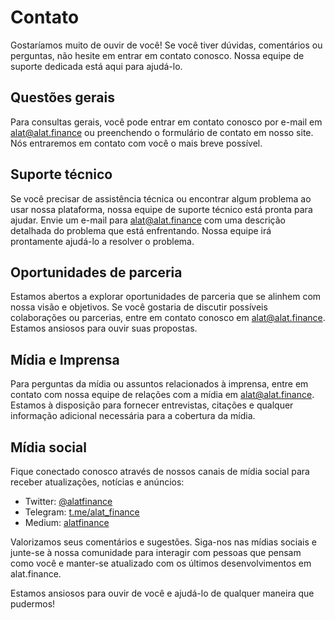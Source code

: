 # Contato

Gostaríamos muito de ouvir de você! Se você tiver dúvidas, comentários ou perguntas, não hesite em entrar em contato conosco. Nossa equipe de suporte dedicada está aqui para ajudá-lo.

## Questões gerais

Para consultas gerais, você pode entrar em contato conosco por e-mail em [alat@alat.finance](mailto:alat@alat.finance) ou preenchendo o formulário de contato em nosso site. Nós entraremos em contato com você o mais breve possível.

## Suporte técnico

Se você precisar de assistência técnica ou encontrar algum problema ao usar nossa plataforma, nossa equipe de suporte técnico está pronta para ajudar. Envie um e-mail para [alat@alat.finance](mailto:alat@alat.finance) com uma descrição detalhada do problema que está enfrentando. Nossa equipe irá prontamente ajudá-lo a resolver o problema.

## Oportunidades de parceria

Estamos abertos a explorar oportunidades de parceria que se alinhem com nossa visão e objetivos. Se você gostaria de discutir possíveis colaborações ou parcerias, entre em contato conosco em [alat@alat.finance](mailto:alat@alat.finance). Estamos ansiosos para ouvir suas propostas.

## Mídia e Imprensa

Para perguntas da mídia ou assuntos relacionados à imprensa, entre em contato com nossa equipe de relações com a mídia em [alat@alat.finance](mailto:alat@alat.finance). Estamos à disposição para fornecer entrevistas, citações e qualquer informação adicional necessária para a cobertura da mídia.

## Mídia social

Fique conectado conosco através de nossos canais de mídia social para receber atualizações, notícias e anúncios:

- Twitter: [@alatfinance](https://twitter.com/alatfinance)
- Telegram: [t.me/alat_finance](https://t.me/alatfinance)
- Medium: [alatfinance](https://alatfinance.medium.com/)

Valorizamos seus comentários e sugestões. Siga-nos nas mídias sociais e junte-se à nossa comunidade para interagir com pessoas que pensam como você e manter-se atualizado com os últimos desenvolvimentos em alat.finance.

Estamos ansiosos para ouvir de você e ajudá-lo de qualquer maneira que pudermos!